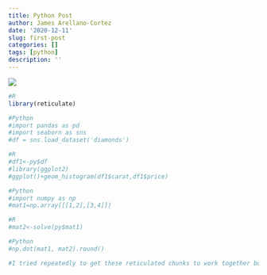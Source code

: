 ```yaml
---
title: Python Post
author: James Arellano-Cortez
date: '2020-12-11'
slug: first-post
categories: []
tags: [python]
description: ''
---
```


![](/post/2020-12-11-first-post_files/Screenshot (37).png)

```R
#R
library(reticulate)
```


```python
#Python
#import pandas as pd
#import seaborn as sns
#df = sns.load_dataset('diamonds')
```

```R
#R
#df1<-py$df
#library(ggplot2)
#ggplot()+geom_histogram(df1$carat,df1$price)

```

```python
#Python
#import numpy as np
#mat1=np.array([[1,2],[3,4]])

```

```R
#R
#mat2<-solve(py$mat1)

```

```python
#Python
#np.dot(mat1, mat2).round()

```

```R
#I tried repeatedly to get these reticulated chunks to work together but coninued to get an error for each of the python chunks and the R chunks that used information from the python code chunks. I would like to demonstrate that I fully understand how reticulate allows us to switch back and forth between python and R using p$ and r.. By calling back to code from different sections we are able to use seaborn to visualize a dataset that has been manipulated in R and we can do it the otehr way around. I unfortunately don't have the space on my computer to download R so I cannot run R locally at this time. I hope I was able to explain what reticulate and through the code I have above. 
```